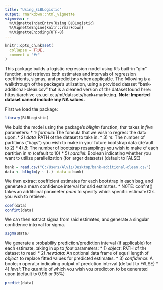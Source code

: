 ```yaml
---
title: "Using_BLBLogistic"
output: rmarkdown::html_vignette
vignette: >
  %\VignetteIndexEntry{Using BLBLogistic}
  %\VignetteEngine{knitr::rmarkdown}
  %\VignetteEncoding{UTF-8}
---
```


```r
knitr::opts_chunk$set(
  collapse = TRUE,
  comment = "#>"
)
```
This package builds a logistic regression model using R's built-in "glm" function, and retrieves both estimates and intervals of regression coefficients, sigmas, and predictions when applicable. The following is a walkthrough of the package's utilization, using a provided dataset "bank-additional-clean.csv" that is a cleaned version of the dataset found here: https://archive.ics.uci.edu/ml/datasets/bank+marketing.
__Note: Imported dataset cannot include any NA values.__

First we load the package:
```r
library(BLBLogistic)
```
We build the model using the package's _blbglm_ function, that takes in *five* parameters: 
* 1) _formula_: The formula that we wish to regress the data upon.
* 2) _data_: PATH of the dataset to take in.
* 3) _m_: The number of partitions ("bags") you wish to make in your future bootstrap data (default to 2)
* 4) _B_: The number of bootstrap resamplings you wish to make of each partition in _m_ (default to 10)
* 5) _parallel_: Boolean indicating whether you want to utilize parallelization (for larger datasets) (default to FALSE)
```r
bank = read.csv("C:/Users/Alvis/Desktop/bank-additional-clean.csv")
data <- blbglm(y ~ (.), data = bank)
```

We then extract coefficient estimates for each bootstrap in each bag, and generate a mean confidence interval for said estimates.
* NOTE: confint() takes an additional parameter _parm_ to specify which specific estimate CI's you wish to retrieve.
```r
coef(data)
confint(data)
```

We can then extract sigma from said estimates, and generate a singular confidence interval for sigma.
```r
sigma(data)
```

We generate a probability prediction/prediction interval (if applicable) for each estimate, taking in up to *four* parameters:
* 1) _object_: PATH of the dataset to read.
* 2) _newdata_: An optional data frame of equal length of _object_, to replace fitted values for predicted estimates.
* 3) _confidence_: A boolean operator indicating output of prediction interval (default to FALSE)
* 4) _level_: The quantile of which you wish you prediction to be generated upon (default to 0.95 or 95%)
```r
predict(data)
```

